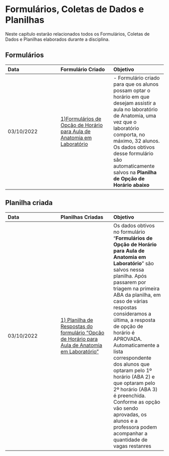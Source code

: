 # Formulários, Coletas de Dados e Planilhas

Neste capítulo estarão relacionados todos os Formulários, Coletas de Dados e Planilhas elaborados durante a disciplina.

## Formulários

|Data|Formulário Criado|Objetivo|
|:--|:--|:--|
|03/10/2022|[1)Formulários de Opção de Horário para Aula de Anatomia em Laboratório](https://bit.ly/3C2s6CJ)|- Formulário criado para que os alunos possam optar o horário em que desejam assistir a aula no laboratório de Anatomia, uma vez que o laboratório comporta, no máximo, 32 alunos. Os dados obtivos desse formulário são automaticamente salvos na **Planilha de Opção de Horário abaixo** |

## Planilha criada

|Data|Planilhas Criadas|Objetivo|
|:--|:--|:--|
|03/10/2022|[1) Planilha de Respostas do formulário "Opção de Horário para Aula de Anatomia em Laboratório"](https://bit.ly/3Cw5bRJ)|Os dados obtivos no formulário "**Formulários de Opção de Horário para Aula de Anatomia em Laboratório**" são salvos nessa planilha. Após passarem por triagem na primeira ABA da planilha, em caso de várias respostas consideramos a última, a resposta de opção de horário é APROVADA. Automaticamente a lista correspondente dos alunos que optaram pelo 1º horário (ABA 2) e que optaram pelo 2º horário (ABA 3) é preenchida. Conforme as opção vão sendo aprovadas, os alunos e a professora podem acompanhar a quantidade de vagas restanres|

